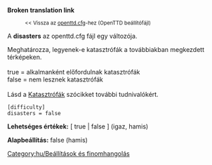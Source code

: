 '''Broken translation link'''
:<small><< Vissza az [[Main/hu/openttd.cfg|openttd.cfg]]-hez (OpenTTD beállítófájl)</small>


A '''disasters''' az openttd.cfg fájl egy változója.

Meghatározza, legyenek-e katasztrófák a továbbiakban megkezdett térképeken.<br><br>
true = alkalmanként előfordulnak katasztrófák<br>
false = nem lesznek katasztrófák<br><br>
Lásd a [[Main/hu/Katasztrófák|Katasztrófák]] szócikket további tudnivalókért.

<pre>
[difficulty]
disasters = false
</pre>

'''Lehetséges értékek:''' [ true | false ] (igaz, hamis)

'''Alapbeállítás:''' false (hamis)


[[Category:hu/Beállítások és finomhangolás]]